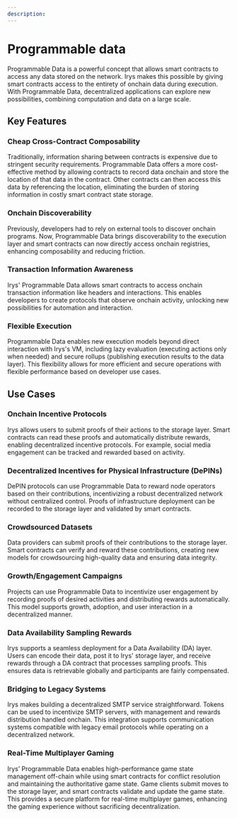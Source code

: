 ```yaml
---
description:
---
```



# Programmable data

<div className="">
	<SimpleRiveViewer
		src="/programmable-data/programmable-data.riv"
		width={850}
		height={300}
		stateMachine="Programmable Data"
	/>
</div>

Programmable Data is a powerful concept that allows smart contracts to access any data stored on the network. Irys makes this possible by giving smart contracts access to the entirety of onchain data during execution. With Programmable Data, decentralized applications can explore new possibilities, combining computation and data on a large scale.

## Key Features

### Cheap Cross-Contract Composability

Traditionally, information sharing between contracts is expensive due to stringent security requirements. Programmable Data offers a more cost-effective method by allowing contracts to record data onchain and store the location of that data in the contract. Other contracts can then access this data by referencing the location, eliminating the burden of storing information in costly smart contract state storage.

### Onchain Discoverability

Previously, developers had to rely on external tools to discover onchain programs. Now, Programmable Data brings discoverability to the execution layer and smart contracts can now directly access onchain registries, enhancing composability and reducing friction.

### Transaction Information Awareness

Irys' Programmable Data allows smart contracts to access onchain transaction information like headers and interactions. This enables developers to create protocols that observe onchain activity, unlocking new possibilities for automation and interaction.

### Flexible Execution

Programmable Data enables new execution models beyond direct interaction with Irys's VM, including lazy evaluation (executing actions only when needed) and secure rollups (publishing execution results to the data layer). This flexibility allows for more efficient and secure operations with flexible performance based on developer use cases.

## Use Cases

### Onchain Incentive Protocols

Irys allows users to submit proofs of their actions to the storage layer. Smart contracts can read these proofs and automatically distribute rewards, enabling decentralized incentive protocols. For example, social media engagement can be tracked and rewarded based on activity.

### Decentralized Incentives for Physical Infrastructure (DePINs)

DePIN protocols can use Programmable Data to reward node operators based on their contributions, incentivizing a robust decentralized network without centralized control. Proofs of infrastructure deployment can be recorded to the storage layer and validated by smart contracts.

### Crowdsourced Datasets

Data providers can submit proofs of their contributions to the storage layer. Smart contracts can verify and reward these contributions, creating new models for crowdsourcing high-quality data and ensuring data integrity.

### Growth/Engagement Campaigns

Projects can use Programmable Data to incentivize user engagement by recording proofs of desired activities and distributing rewards automatically. This model supports growth, adoption, and user interaction in a decentralized manner.

### Data Availability Sampling Rewards

Irys supports a seamless deployment for a Data Availability (DA) layer. Users can encode their data, post it to Irys' storage layer, and receive rewards through a DA contract that processes sampling proofs. This ensures data is retrievable globally and participants are fairly compensated.

### Bridging to Legacy Systems

Irys makes building a decentralized SMTP service straightforward. Tokens can be used to incentivize SMTP servers, with management and rewards distribution handled onchain. This integration supports communication systems compatible with legacy email protocols while operating on a decentralized network.

### Real-Time Multiplayer Gaming

Irys’ Programmable Data enables high-performance game state management off-chain while using smart contracts for conflict resolution and maintaining the authoritative game state. Game clients submit moves to the storage layer, and smart contracts validate and update the game state. This provides a secure platform for real-time multiplayer games, enhancing the gaming experience without sacrificing decentralization.

